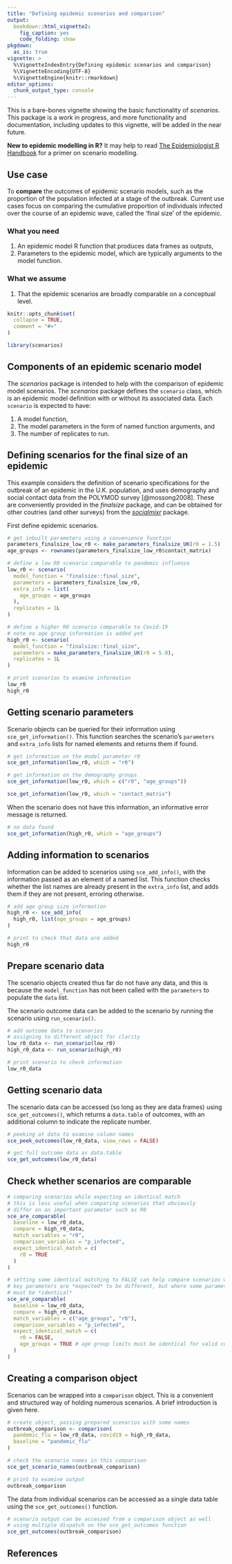 ```yaml
---
title: "Defining epidemic scenarios and comparison"
output:
  bookdown::html_vignette2:
    fig_caption: yes
    code_folding: show
pkgdown:
  as_is: true
vignette: >
  %\VignetteIndexEntry{Defining epidemic scenarios and comparison}
  %\VignetteEncoding{UTF-8}
  %\VignetteEngine{knitr::rmarkdown}
editor_options: 
  chunk_output_type: console
---
```


This is a bare-bones vignette showing the basic functionality of _scenarios_. This package is a work in progress, and more functionality and documentation, including updates to this vignette, will be added in the near future.

::: {.alert .alert-warning}
**New to epidemic modelling in R?** It may help to read [The Epidemiologist R Handbook](https://epirhandbook.com/en/epidemic-modeling.html) for a primer on scenario modelling.
:::

::: {.alert .alert-primary}
## Use case {-}

To **compare** the outcomes of epidemic scenario models, such as the proportion of the population infected at a stage of the outbreak. Current use cases focus on comparing the cumulative proportion of individuals infected over the course of an epidemic wave, called the 'final size' of the epidemic.
:::

::: {.alert .alert-secondary}
### What you need {-}

  1. An epidemic model R function that produces data frames as outputs,
  2. Parameters to the epidemic model, which are typically arguments to the model function.

### What we assume {-}

  1. That the epidemic scenarios are broadly comparable on a conceptual level.
:::

```r
knitr::opts_chunk$set(
  collapse = TRUE,
  comment = "#>"
)
```

```r
library(scenarios)
```

## Components of an epidemic scenario model

The _scenarios_ package is intended to help with the comparison of epidemic model scenarios.
The _scenarios_ package defines the `scenario` class, which is an epidemic model definition with or without its associated data.
Each `scenario` is expected to have:

1. A model function, 
2. The model parameters in the form of named function arguments, and
3. The number of replicates to run.

<!-- ::: {.alert .alert-secondary}
### Example of epidemic scenario model

::: -->

## Defining scenarios for the final size of an epidemic

<!-- Text about finalsize calculations here, with a box - link to finalsize website.
Set the scene for when this sort of comparison is likely to be necessary --- new epidemic outbreak, quick comparison of potential outcomes wanted. -->

This example considers the definition of scenario specifications for the outbreak of an epidemic in the U.K. population, and uses demography and social contact data from the POLYMOD survey [@mossong2008].
These are conveniently provided in the _finalsize_ package, and can be obtained for other coutries (and other surveys) from the _[socialmixr](https://epiforecasts.io/socialmixr/)_ package.

First define epidemic scenarios.

```r
# get inbuilt parameters using a convenience function
parameters_finalsize_low_r0 <- make_parameters_finalsize_UK(r0 = 1.5)
age_groups <- rownames(parameters_finalsize_low_r0$contact_matrix)

# define a low R0 scenario comparable to pandemic influenza
low_r0 <- scenario(
  model_function = "finalsize::final_size",
  parameters = parameters_finalsize_low_r0,
  extra_info = list(
    age_groups = age_groups
  ),
  replicates = 1L
)

# define a higher R0 scenario comparable to Covid-19
# note no age group information is added yet
high_r0 <- scenario(
  model_function = "finalsize::final_size",
  parameters = make_parameters_finalsize_UK(r0 = 5.0),
  replicates = 1L
)
```

```r
# print scenarios to examine information
low_r0
high_r0
```

## Getting scenario parameters

Scenario objects can be queried for their information using `sce_get_information()`. This function searches the scenario's `parameters` and `extra_info` lists for named elements and returns them if found.

```r
# get information on the model parameter r0
sce_get_information(low_r0, which = "r0")

# get information on the demography groups
sce_get_information(low_r0, which = c("r0", "age_groups"))

sce_get_information(low_r0, which = "contact_matrix")
```

When the scenario does not have this information, an informative error message is returned.

```r
# no data found
sce_get_information(high_r0, which = "age_groups")
```

## Adding information to scenarios

Information can be added to scenarios using `sce_add_info()`, with the information passed as an element of a named list. This function checks whether the list names are already present in the `extra_info` list, and adds them if they are not present, erroring otherwise.

```r
# add age group size information
high_r0 <- sce_add_info(
  high_r0, list(age_groups = age_groups)
)

# print to check that data are added
high_r0
```

## Prepare scenario data

The scenario objects created thus far do not have any data, and this is because the `model_function` has not been called with the `parameters` to populate the `data` list.

The scenario outcome data can be added to the scenario by running the scenario using `run_scenario()`.

```r
# add outcome data to scenarios
# assigning to different object for clarity
low_r0_data <- run_scenario(low_r0)
high_r0_data <- run_scenario(high_r0)
```

```r
# print scenario to check information
low_r0_data
```

## Getting scenario data

The scenario data can be accessed (so long as they are data frames) using `sce_get_outcomes()`, which returns a `data.table` of outcomes, with an additional column to indicate the replicate number.

```r
# peeking at data to examine column names
sce_peek_outcomes(low_r0_data, view_rows = FALSE)

# get full outcome data as data.table
sce_get_outcomes(low_r0_data)
```

## Check whether scenarios are comparable

```r
# comparing scenarios while expecting an identical match
# this is less useful when comparing scenarios that obviously
# differ on an important parameter such as R0
sce_are_comparable(
  baseline = low_r0_data,
  compare = high_r0_data,
  match_variables = "r0",
  comparison_variables = "p_infected",
  expect_identical_match = c(
    r0 = TRUE
  )
)

# setting some identical matching to FALSE can help compare scenarios where
# key parameters are *expected* to be different, but where some parameters
# must be *identical*
sce_are_comparable(
  baseline = low_r0_data,
  compare = high_r0_data,
  match_variables = c("age_groups", "r0"),
  comparison_variables = "p_infected",
  expect_identical_match = c(
    r0 = FALSE,
    age_groups = TRUE # age group limits must be identical for valid comparison
  )
)
```

## Creating a comparison object

Scenarios can be wrapped into a `comparison` object. This is a convenient and structured way of holding numerous scenarios. A brief introduction is given here.

```r
# create object, passing prepared scenarios with some names
outbreak_comparison <- comparison(
  pandemic_flu = low_r0_data, covid19 = high_r0_data,
  baseline = "pandemic_flu"
)

# check the scenario names in this comparison
sce_get_scenario_names(outbreak_comparison)

# print to examine output
outbreak_comparison
```

The data from individual scenarios can be accessed as a single data table using the `sce_get_outcomes()` function.

```r
# scenario output can be accessed from a comparison object as well
# using multiple dispatch on the sce_get_outcomes function
sce_get_outcomes(outbreak_comparison)
```

## References
